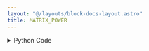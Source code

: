 ```yaml
---
layout: "@/layouts/block-docs-layout.astro"
title: MATRIX_POWER
---
```



<PythonDocsDisplay docstring={docstring} />
<AppDisplay app={app} />

<details>
<summary>Python Code</summary>
```python
from flojoy import flojoy, Matrix, Scalar
import numpy as np
from collections import namedtuple
from typing import Literal

import numpy.linalg


@flojoy
def MATRIX_POWER(
    default: Matrix,
    n: int = 2,
) -> Matrix | Scalar:
    """The MATRIX_POWER node is based on a numpy or scipy function.

    The description of that function is as follows:

        Raise a square matrix to the (integer) power 'n'.

        For positive integers 'n', the power is computed by repeated matrix squarings and matrix multiplications.

        If "n == 0", the identity matrix of the same shape as M is returned. If "n < 0", the inverse is computed and then raised to "abs(n)".

    Note: Stacks of object matrices are not currently supported.

    Parameters
    ----------
    a : (..., M, M) array_like
            Matrix to be "powered".
    n : int
            The exponent can be any integer or long integer, positive, negative, or zero.

    Returns
    -------
    DataContainer
        type 'ordered pair', 'scalar', or 'matrix'
    """

    result = numpy.linalg.matrix_power(
        a=default.m,
        n=n,
    )

    if isinstance(result, np.ndarray):
        result = Matrix(m=result)
    else:
        assert isinstance(
            result, np.number | float | int
        ), f"Expected np.number, float or int for result, got {type(result)}"
        result = Scalar(c=float(result))

    return result

```
[Find this Flojoy Block on GitHub](https://github.com/flojoy-ai/blocks/blob/main/blocks/NUMPY/LINALG/MATRIX_POWER/MATRIX_POWER.py)
</details>


## Example
